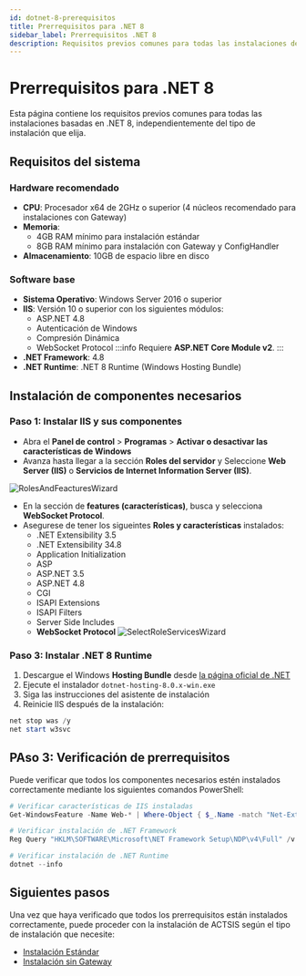 ```yaml
---
id: dotnet-8-prerequisitos
title: Prerrequisitos para .NET 8
sidebar_label: Prerrequisitos .NET 8
description: Requisitos previos comunes para todas las instalaciones de .NET 8
---
```


# Prerrequisitos para .NET 8

Esta página contiene los requisitos previos comunes para todas las instalaciones basadas en .NET 8, independientemente del tipo de instalación que elija.

## Requisitos del sistema

### Hardware recomendado

- **CPU**: Procesador x64 de 2GHz o superior (4 núcleos recomendado para instalaciones con Gateway)
- **Memoria**:
  - 4GB RAM mínimo para instalación estándar
  - 8GB RAM mínimo para instalación con Gateway y ConfigHandler
- **Almacenamiento**: 10GB de espacio libre en disco

### Software base

- **Sistema Operativo**: Windows Server 2016 o superior
- **IIS**: Versión 10 o superior con los siguientes módulos:
  - ASP.NET 4.8
  - Autenticación de Windows
  - Compresión Dinámica
  - WebSocket Protocol
    :::info
    Requiere **ASP.NET Core Module v2**.
    :::
- **.NET Framework**: 4.8
- **.NET Runtime**: .NET 8 Runtime (Windows Hosting Bundle)

## Instalación de componentes necesarios

### Paso 1: Instalar IIS y sus componentes

- Abra el **Panel de control** > **Programas** > **Activar o desactivar las características de Windows**
- Avanza hasta llegar a la sección **Roles del servidor** y Seleccione **Web Server (IIS)** o **Servicios de Internet Information Server (IIS)**.

![RolesAndFeacturesWizard](/img/docs/it/.net8/RolesAndFeacturesWizard.webp)

- En la sección de **features (características)**, busca y selecciona **WebSocket Protocol**.
- Asegurese de tener los sigueintes **Roles y características** instalados:
  - .NET Extensibility 3.5
  - .NET Extensibility 34.8
  - Application Initialization
  - ASP
  - ASP.NET 3.5
  - ASP.NET 4.8
  - CGI
  - ISAPI Extensions
  - ISAPI Filters
  - Server Side Includes
  - **WebSocket Protocol**
    ![SelectRoleServicesWizard](/img/docs/it/.net8/SelectRoleServicesWizard.webp)

### Paso 3: Instalar .NET 8 Runtime

1. Descargue el Windows **Hosting Bundle** desde [la página oficial de .NET](https://dotnet.microsoft.com/download/dotnet/8.0)
2. Ejecute el instalador `dotnet-hosting-8.0.x-win.exe`
3. Siga las instrucciones del asistente de instalación
4. Reinicie IIS después de la instalación:

```powershell
net stop was /y
net start w3svc
```

## PAso 3: Verificación de prerrequisitos

Puede verificar que todos los componentes necesarios estén instalados correctamente mediante los siguientes comandos PowerShell:

```powershell
# Verificar características de IIS instaladas
Get-WindowsFeature -Name Web-* | Where-Object { $_.Name -match "Net-Ext|App-Init|ASP|CGI|ISAPI|Includes|WebSockets" } | Format-Table -Property Name, InstallState
```

```powershell
# Verificar instalación de .NET Framework
Reg Query "HKLM\SOFTWARE\Microsoft\NET Framework Setup\NDP\v4\Full" /v Release
```

```powershell
# Verificar instalación de .NET Runtime
dotnet --info
```

## Siguientes pasos

Una vez que haya verificado que todos los prerrequisitos están instalados correctamente, puede proceder con la instalación de ACTSIS según el tipo de instalación que necesite:

- [Instalación Estándar](./default/despliegue/it_net8_desploy_step1)
- [Instalación sin Gateway](./sin_gateway/despliegue/it_net8_desploy_step1_sin_gateway)
